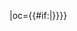{{fb team|t=绵阳丰谷|tan=四川绵阳足球俱乐部|tc=CHN|abb={{#if:{{{abb|}}}|绵阳}}|oc={{#if:{{{oc|}}}|{{{oc}}}}}}}<!--
--><noinclude>[[Category:中国足球超级联赛模板|{{PAGENAME}}]]</noinclude>